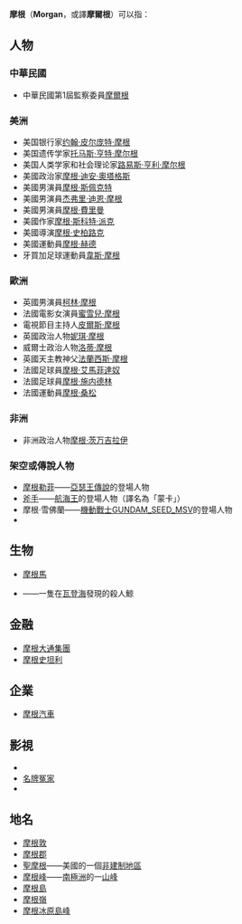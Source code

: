 '''摩根'''（'''Morgan'''，或譯'''摩爾根'''）可以指：

== 人物 ==
=== 中華民國 ===
* 中華民國第1屆監察委員[[摩爾根_(中華民國政治人物)|摩爾根]]

=== 美洲 ===
* 美国银行家[[约翰·皮尔庞特·摩根|约翰·皮尔庞特·摩根]]
* 美国遗传学家[[托马斯·亨特·摩尔根|托马斯·亨特·摩尔根]]
* 美国人类学家和社会理论家[[路易斯·亨利·摩尔根|路易斯·亨利·摩尔根]]
* 美國政治家[[摩根·奧塔格斯|摩根·迪安·奧塔格斯]]
* 美國男演員[[摩根·斯佩克特|摩根·斯佩克特]]
* 美國男演員[[杰弗里·迪恩·摩根|杰弗里·迪恩·摩根]]
* 美國男演員[[摩根·費里曼|摩根·費里曼]]
* 美國作家[[摩根·斯科特·派克|摩根·斯科特·派克]]
* 美國導演[[摩根·史柏路克|摩根·史柏路克]]
* 美國運動員[[摩根·赫德|摩根·赫德]]
* 牙買加足球運動員[[韋斯·摩根|韋斯·摩根]]

=== 歐洲 ===
* 英國男演員[[柯林·摩根|柯林·摩根]]
* 法國電影女演員[[蜜雪兒·摩根|蜜雪兒·摩根]]
* 電視節目主持人[[皮爾斯·摩根|皮爾斯·摩根]]
* 英國政治人物[[莫麗琪|妮琪·摩根]]
* 威爾士政治人物[[洛蒂·摩根|洛蒂·摩根]]
* 英國天主教神父[[法蘭西斯·摩根|法蘭西斯·摩根]]
* 法國足球員[[摩根·艾馬菲達奴|摩根·艾馬菲達奴]]
* 法國足球員[[摩根·施内德林|摩根·施内德林]]
* 法國運動員[[摩根·桑松|摩根·桑松]]

=== 非洲===
* 非洲政治人物[[摩根·茨万吉拉伊|摩根·茨万吉拉伊]]

=== 架空或傳說人物 ===
* [[摩根勒菲|摩根勒菲]]——[[亞瑟王傳說|亞瑟王傳說]]的登場人物
* [[海軍_(ONE_PIECE)#海軍離職者|斧手]]——[[航海王|航海王]]的登場人物（譯名為「蒙卡」）
* 摩根·雪佛蘭——[[機動戰士GUNDAM_SEED_MSV|機動戰士GUNDAM_SEED_MSV]]的登場人物
* {{tsl|en|摩根 (神話生物)|Morgen_(mythological_creature)|一種不列顛傳說中的水鬼}}

== 生物 ==
* [[摩根馬|摩根馬]]
* {{tsl|en|摩根 (殺人鯨)|Morgan (killer whale)|摩根}}——一隻在[[瓦登海|瓦登海]]發現的殺人鯨

== 金融 ==
*[[摩根大通集團|摩根大通集團]]
* [[摩根史坦利|摩根史坦利]]

== 企業 ==
* [[摩根汽車|摩根汽車]]

== 影視 ==
* {{tsl|en|摩根 (電影)|Morgen_(film)|一部2010年的電影}}
* [[名牌冤家|名牌冤家]]
* 


== 地名 ==
* [[摩根敦|摩根敦]]
* [[摩根郡|摩根郡]]
* [[聖摩根_(伊利諾伊州)|聖摩根]]——美國的一個[[非建制地區|非建制地區]]
* [[摩根峰|摩根峰]]——[[南極洲|南極洲]]的一[[山峰|山峰]]
* [[摩根島|摩根島]]
* [[摩根嶺|摩根嶺]]
* [[摩根冰原島峰|摩根冰原島峰]]


{{消歧义|cat=二字譯名消歧義}}
